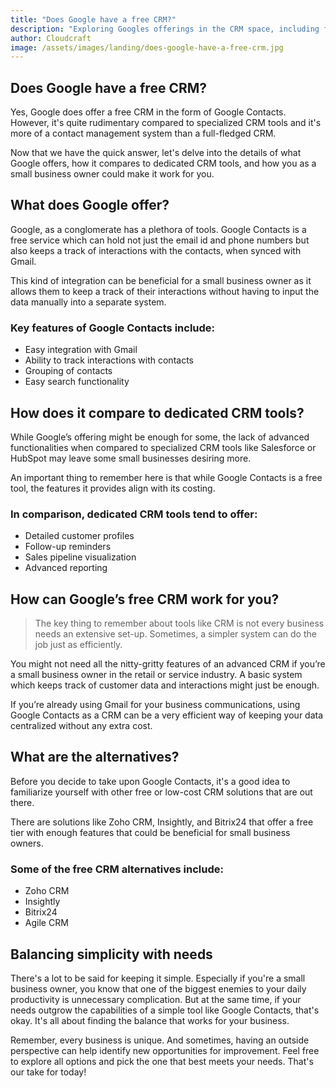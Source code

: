```yaml
---
title: "Does Google have a free CRM?"
description: "Exploring Googles offerings in the CRM space, including free and paid options, and how small business owners can make the most of these tools."
author: Cloudcraft
image: /assets/images/landing/does-google-have-a-free-crm.jpg
---
```


## Does Google have a free CRM?

Yes, Google does offer a free CRM in the form of Google Contacts. However, it's quite rudimentary compared to specialized CRM tools and it's more of a contact management system than a full-fledged CRM.

Now that we have the quick answer, let's delve into the details of what Google offers, how it compares to dedicated CRM tools, and how you as a small business owner could make it work for you.

<ServicesBlurb />

## What does Google offer?

Google, as a conglomerate has a plethora of tools. Google Contacts is a free service which can hold not just the email id and phone numbers but also keeps a track of interactions with the contacts, when synced with Gmail. 

This kind of integration can be beneficial for a small business owner as it allows them to keep a track of their interactions without having to input the data manually into a separate system.

### Key features of Google Contacts include:

 * Easy integration with Gmail
 * Ability to track interactions with contacts
 * Grouping of contacts
 * Easy search functionality

## How does it compare to dedicated CRM tools?

While Google’s offering might be enough for some, the lack of advanced functionalities when compared to specialized CRM tools like Salesforce or HubSpot may leave some small businesses desiring more. 

An important thing to remember here is that while Google Contacts is a free tool, the features it provides align with its costing. 

### In comparison, dedicated CRM tools tend to offer:

 * Detailed customer profiles
 * Follow-up reminders
 * Sales pipeline visualization
 * Advanced reporting

<GetStartedBlurb />

## How can Google’s free CRM work for you?

<blockquote>The key thing to remember about tools like CRM is not every business needs an extensive set-up. Sometimes, a simpler system can do the job just as efficiently.</blockquote>

You might not need all the nitty-gritty features of an advanced CRM if you’re a small business owner in the retail or service industry. A basic system which keeps track of customer data and interactions might just be enough.

If you’re already using Gmail for your business communications, using Google Contacts as a CRM can be a very efficient way of keeping your data centralized without any extra cost.

## What are the alternatives?

Before you decide to take upon Google Contacts, it's a good idea to familiarize yourself with other free or low-cost CRM solutions that are out there. 

There are solutions like Zoho CRM, Insightly, and Bitrix24 that offer a free tier with enough features that could be beneficial for small business owners.

### Some of the free CRM alternatives include:

 * Zoho CRM
 * Insightly
 * Bitrix24
 * Agile CRM 

## Balancing simplicity with needs

There's a lot to be said for keeping it simple. Especially if you're a small business owner, you know that one of the biggest enemies to your daily productivity is unnecessary complication. But at the same time, if your needs outgrow the capabilities of a simple tool like Google Contacts, that's okay. It's all about finding the balance that works for your business. 

Remember, every business is unique. And sometimes, having an outside perspective can help identify new opportunities for improvement. Feel free to explore all options and pick the one that best meets your needs. That's our take for today!